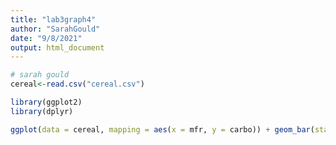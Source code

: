 ```yaml
---
title: "lab3graph4"
author: "SarahGould"
date: "9/8/2021"
output: html_document
---
```


```r
# sarah gould
cereal<-read.csv("cereal.csv")

library(ggplot2)
library(dplyr)
```

```r
ggplot(data = cereal, mapping = aes(x = mfr, y = carbo)) + geom_bar(stat="identity", colour="black", fill="green") + labs(title="Manufacturer vs. Carbs") + theme(plot.title=element_text(hjust=.5))
```
